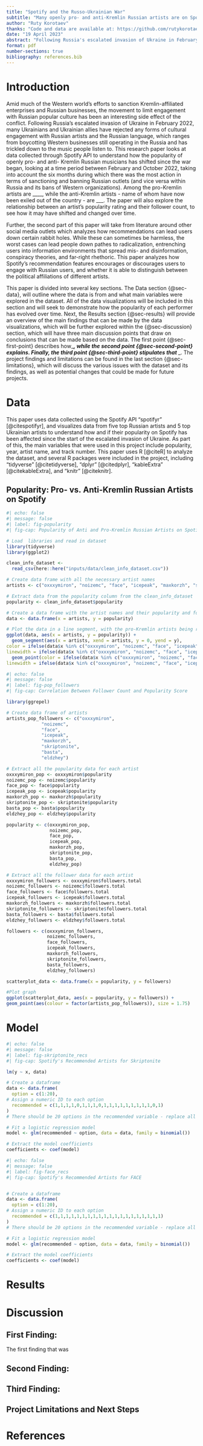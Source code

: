 ```yaml
---
title: "Spotify and the Russo-Ukrainian War"
subtitle: "Many openly pro- and anti-Kremlin Russian artists are on Spotify. How has their popularity changed since the start of the war in Ukraine, and "
author: "Ruty Korotaev"
thanks: "Code and data are available at: https://github.com/rutykorotaev/finalpaper"
date: "19 April 2023"
abstract: "Following Russia's escalated invasion of Ukraine in February 2022, countries across the West and around the world have sought to end business dealings with Russian companies and boycott pro-Russian public figures. This widespread effort has gone from the highest levesl of business and government, to individuals opting to stop purchasing Russian goods and not engaging with Russian popular culture, including musicians. This report uses data collected from Spotify APIs to address two main research questions. First, how has the popularity and following of both pro- and anti-Kremlin Russian musicians changed since the onset of the war in Ukraine. And two, how are Spotify's recommendation features impacting engagement with these Russian artists, and is it able to differentiate between the political affiliations of these artists? Among the main findings is______. "
format: pdf
number-sections: true
bibliography: references.bib
---
```


# Introduction

Amid much of the Western world's efforts to sanction Kremlin-affiliated enterprises and Russian businesses, the movement to limit engagement with Russian popular culture has been an interesting side effect of the conflict. Following Russia's escalated invasion of Ukraine in February 2022, many Ukrainians and Ukrainian allies have rejected any forms of cultural engagement with Russian artists and the Russian language, which ranges from boycotting Western businesses still operating in the Russia and has trickled down to the music people listen to. This research paper looks at data collected through Spotify API to understand how the popularity of openly pro- and anti- Kremlin Russian musicians has shifted since the war began, looking at a time period between February and October 2022, taking into account the six months during which there was the most action in terms of sanctioning and banning Russian outlets (and vice versa within Russia and its bans of Western organizations). Among the pro-Kremlin artists are ____, while the anti-Kremlin artists - name of whom have now been exiled out of the country - are ___. The paper will also explore the relationship between an artist's popularity rating and their follower count, to see how it may have shifted and changed over time. 

Further, the second part of this paper will take from literature around other social media outlets which analyzes how recommendations can lead users down certain rabbit holes. While these can sometimes be harmless, the worst cases can lead people down pathes to radicalization, entrenching users into information environments that spread mis- and disinformation, conspiracy theories, and far-right rhethoric. This paper analyzes how Spotify's recommendation features encourages or discourages users to engage with Russian users, and whether it is able to distinguish between the political affiliations of different artists. 

This paper is divided into several key sections. The Data section {@sec-data}, will outline where the data is from and what main variables were explored in the dataset. All of the data visualizations will be included in this section and will seek to demonstrate how the popularity of each performer has evolved over time. Next, the Results section {@sec-results} will provide an overview of the main findings that can be made by the data visualizations, which will be further explored within the {@sec-discussion} section, which will have three main discussion points that draw on conclusions that can be made based on the data. The first point {@sec-first-point} describes how____, while the second point {@sec-second-point} explains. Finally, the third point {@sec-third-point} stipulates that ____. The project findings and limitations can be found in the last section {@sec-limitations}, which will discuss the various issues with the dataset and its findings, as well as potential changes that could be made for future projects. 

# Data {#sec-data}

This paper uses data collected using the Spotify API "spotifyr" [@citespotifyr], and visualizes data from five top Russian artists and 5 top Ukrainian artists to understand how and if their popularity on Spotify has been affected since the start of the escalated invasion of Ukraine. As part of this, the main variables that were used in this project include popularity, year, artist name, and track number. This paper uses R [@citeR] to analyze the dataset, and several R packages were included in the project, including "tidyverse" [@citetidyverse], "dplyr" [@citedplyr], "kableExtra" [@citekableExtra], and "knitr" [@citeknitr].

## Popularity: Pro- vs. Anti-Kremlin Russian Artists on Spotify

```r
#| echo: false
#| message: false
#| label: fig-popularity
#| fig-cap: Popularity of Anti and Pro-Kremlin Russian Artists on Spotify Amid the War in Ukraine

# Load  libraries and read in dataset 
library(tidyverse)
library(ggplot2)

clean_info_dataset <- 
  read_csv(here::here("inputs/data/clean_info_dataset.csv"))

# Create data frame with all the necessary artist names
artists <- c("oxxxymiron", "noizemc", "face", "icepeak", "maxkorzh", "skriptonite", "basta", "eldzhey")

# Extract data from the popularity column from the clean_info_dataset
popularity <- clean_info_dataset$popularity

# Create a data frame with the artist names and their popularity and followers.total values
data <- data.frame(x = artists, y = popularity)

# Plot the data in a line segment, with the pro-Kremlin artists being red and the anti-Kremlin artists being in blue
ggplot(data, aes(x = artists, y = popularity)) + 
  geom_segment(aes(x = artists, xend = artists, y = 0, yend = y),
color = ifelse(data$x %in% c("oxxxymiron", "noizemc", "face", "icepeak"), "blue", "red"),
linewidth = ifelse(data$x %in% c("oxxxymiron", "noizemc", "face", "icepeak"), 0.3, 0.3)) +
  geom_point(color = ifelse(data$x %in% c("oxxxymiron", "noizemc", "face", "icepeak"), "blue", "red"), 
linewidth = ifelse(data$x %in% c("oxxxymiron", "noizemc", "face", "icepeak"), 2.5, 2.5))

```


```r
#| echo: false
#| message: false
#| label: fig-pop_followers
#| fig-cap: Correlation Between Follower Count and Popularity Score

library(ggrepel)

# Create data frame of artists 
artists_pop_followers <- c("oxxxymiron",
             "noizemc",
             "face",
             "icepeak",
             "maxkorzh",
             "skriptonite",
             "basta",
             "eldzhey")

# Extract all the popularity data for each artist
oxxxymiron_pop <- oxxxymiron$popularity
noizemc_pop <- noizemc$popularity
face_pop <- face$popularity
icepeak_pop <- icepeak$popularity
maxkorzh_pop <- maxkorzh$popularity
skriptonite_pop <- skriptonite$popularity
basta_pop <- basta$popularity
eldzhey_pop <- eldzhey$popularity

popularity <- c(oxxxymiron_pop,
                noizemc_pop,
                face_pop,
                icepeak_pop,
                maxkorzh_pop,
                skriptonite_pop,
                basta_pop,
                eldzhey_pop)

# Extract all the follower data for each artist
oxxxymiron_followers <- oxxxymiron$followers.total
noizemc_followers <- noizemc$followers.total
face_followers <- face$followers.total
icepeak_followers <- icepeak$followers.total
maxkorzh_followers <- maxkorzh$followers.total
skriptonite_followers <- skriptonite$followers.total
basta_followers <- basta$followers.total
eldzhey_followers <- eldzhey$followers.total

followers <- c(oxxxymiron_followers,
               noizemc_followers,
               face_followers,
               icepeak_followers,
               maxkorzh_followers,
               skriptonite_followers,
               basta_followers,
               eldzhey_followers)

scatterplot_data <- data.frame(x = popularity, y = followers)

#Plot graph 
ggplot(scatterplot_data, aes(x = popularity, y = followers)) +
geom_point(aes(colour = factor(artists_pop_followers)), size = 1.75)

```


# Model {#sec-model}

```r
#| echo: false
#| message: false
#| label: fig-skriptonite_recs
#| fig-cap: Spotify's Recommended Artists for Skriptonite 

lm(y ~ x, data)

# Create a dataframe
data <- data.frame(
  option = c(1:20),  
# Assign a numeric ID to each option
  recommended = c(1,1,1,1,0,1,1,1,0,1,1,1,1,1,1,1,1,1,0,1)
)
# There should be 20 options in the recommended variable - replace all the 0's for 1's if they are pro-Russia

# Fit a logistic regression model
model <- glm(recommended ~ option, data = data, family = binomial())

# Extract the model coefficients
coefficients <- coef(model)


```


```r
#| echo: false
#| message: false
#| label: fig-face_recs
#| fig-cap: Spotify's Recommended Artists for FACE 


# Create a dataframe
data <- data.frame(
  option = c(1:20),  
# Assign a numeric ID to each option
  recommended = c(1,1,1,1,1,1,1,1,1,1,1,1,1,1,1,1,1,1,1,1)
)
# There should be 20 options in the recommended variable - replace all the 0's for 1's if they are pro-Russia

# Fit a logistic regression model
model <- glm(recommended ~ option, data = data, family = binomial())

# Extract the model coefficients
coefficients <- coef(model)


```

# Results {#sec-results}

# Discussion {#sec-discussion}

## First Finding:  {#sec-first-point}
The first finding that was 

## Second Finding: {#sec-second-point}

## Third Finding: {#sec-third-point}

## Project Limitations and Next Steps {#sec-limitations}

\newpage

# References



